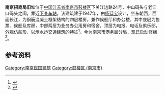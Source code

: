 {{文物保护单位
| 级别 = 市县级
| 省名 = 江苏省
| 市/县名 = 南京市
| 图片 = [[File:Former_Merchants_Steamship_Company_in_Nanjing_01_2011-03.JPG|260px]]<br><small>正面，2011年3月</small>
| 名称 = 南京招商局旧址
| 编号 = 3-102
| 分类 = 近现代重要史迹及代表性建筑
| 所在 = 鼓楼区江边路24号
| 时代 = 民国
| 登录 = 2006年6月
}}
'''南京招商局旧址'''位于[[中国|中国]][[江苏省|江苏省]][[南京市|南京市]][[鼓楼区_(南京市)|鼓楼区]]下关江边路24号，中山码头与老江口码头之间，靠近[[南京西站|下关车站]]。该建筑建于1947年，由[[杨廷宝|杨廷宝]]设计，坐东朝西，西面长江，为钢筋混凝土框架结构的四层楼房，兼作候船厅和办公楼，其中底层为售票、候船及库房，中部两层为业务办公用房和宿舍，顶层为电报、电话及俱乐部，外观仿船形，以示水运交通建筑的特征<ref>{{cite book |author=南京工学院建筑研究所|title=《杨廷宝建筑设计作品集》|year=1983|publisher=中国建筑工业出版社|location=北京|pages=162-163}}</ref>。今为南京市港务局分局，现已启动修缮<ref>{{cite web|url=http://jlwb.njnews.cn/html/2012-05/31/content_1254026.htm|title=《中山码头等7座民国建筑启动修缮》|accessdate=2013-11-23|work=|publisher=金陵晚报|deadurl=yes|archiveurl=https://web.archive.org/web/20131203023331/http://jlwb.njnews.cn/html/2012-05/31/content_1254026.htm|archivedate=2013-12-03}}</ref>。

==参考资料==
{{reflist}}
{{nanjing-stub}}
{{DEFAULTSORT:N}}
{{Commons category|Former Merchants Steamship Company in Nanjing}}
{{南京民国建筑}}
[[Category:南京民国建筑|Category:南京民国建筑]]
[[Category:鼓楼区_(南京市)|Category:鼓楼区 (南京市)]]